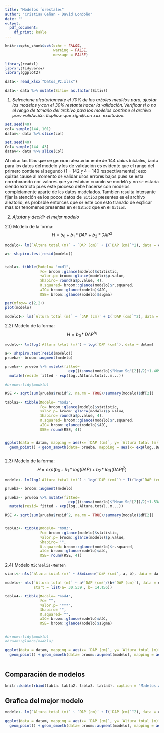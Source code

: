 ```yaml
---
title: "Modelos forestales"
author: "Cristian Gañan - David Londoño"
date: ""
output: 
  pdf_document:
    df_print: kable
---
```


```r
knitr::opts_chunk$set(echo = FALSE,
                      warning = FALSE, 
                      message = FALSE)

library(readxl)
library(tidyverse)
library(ggplot2)
```


```r
data<- read_xlsx("Datos_P2.xlsx")

data<- data %>% mutate(Sitio= as.factor(Sitio))
```

1) *Seleccione aleatoriamente el $70\%$ de los arboles medidos para, ajustar los modelos y con el $30\%$ restante hacer la validación. Verificar si o no el rango de tamaño del archivo para los modelos contiene el archivo para validación. Explicar que significan sus resultados.*

```r
set.seed(40)
col= sample(144, 101)
datam<- data %>% slice(col)
```

```r
set.seed(40)
Col= sample(144 ,43)
datav<- data %>% slice(Col)
```

Al mirar las filas que se genaran aleatoriamente de $144$ datos iniciales, tanto para los datos del modelo y los de validación es evidente que el rango del primero contiene al segundo (${1-142}$ y ${4-140}$ respectivamente); esto quizas cause al momento de validar unos errores bajos pues se esta corroborando con valores que ya estaban cuando se modeló y no se estaría siendo extricto pues este proceso debe hacerse con modelos completamente aparte de los datos modelados. Tambien resulta intersante fijar la atención en los pocos datos del `Sitio3` presentes en el archivo aleatorio, es probable entonces que se este con esto tranado de explicar mas los fenomenos presentes en el `Sitio2` que en el `Sitio3`. 

2) *Ajustar y decidir el mejor modelo* 

  2.1) Modelo de la forma: $$H= b_0 + b_1*DAP+b_2*DAP^2$$
  
```r
modelo<- lm(`Altura total (m)` ~ `DAP (cm)` + I(`DAP (cm)`^2), data = datam)

a<- shapiro.test(resid(modelo))


tabla<- tibble(Modelo= "mod1", 
                Fc= broom::glance(modelo)$statistic, 
                valor.p= broom::glance(modelo)$p.value, 
                Shapiro= round(a$p.value, 4),
                R.squared= broom::glance(modelo)$r.squared,
                AIC= broom::glance(modelo)$AIC,
                RSE= broom::glance(modelo)$sigma)

par(mfrow= c(2,2))
plot(modelo)

modelo1<- lm(`Altura total (m)` ~ `DAP (cm)` + I(`DAP (cm)`^2), data = datam[-c(68, 24, 76), ])
```


  2.2) Modelo de la forma: $$H= b_0*DAP^{b_1}$$
  
```r
modelo<- lm(log(`Altura total (m)`) ~ log(`DAP (cm)`), data = datam)

a<- shapiro.test(resid(modelo))
prueba<- broom::augment(modelo)

prueba<- prueba %>% mutate(fitted= 
                             exp(((anova(modelo)$"Mean Sq"[2])/2)+1.4690203+0.4469912*log..DAP..cm...)) %>% 
  mutate(resid= fitted - exp(log..Altura.total..m...))

#broom::tidy(modelo)

RSE <- sqrt(sum(prueba$resid^2, na.rm = TRUE)/summary(modelo)$df[2])

tabla2<- tibble(Modelo= "mod2", 
                Fc= broom::glance(modelo)$statistic, 
                valor.p= broom::glance(modelo)$p.value, 
                Shapiro= round(a$p.value, 4),
                R.squared= broom::glance(modelo)$r.squared,
                AIC= broom::glance(modelo)$AIC,
                RSE= round(RSE, 4))


ggplot(data = datam, mapping = aes(x= `DAP (cm)`, y= `Altura total (m)`)) +
  geom_point() + geom_smooth(data= prueba, mapping = aes(x= exp(log..DAP..cm...), 
                                                                         y= fitted ))
```


  2.3) Modelo de la forma: $$H= exp(b_0+b_1*log(DAP)+b_2*log(DAP)^2)$$

```r
modelo<- lm(log(`Altura total (m)`) ~ log(`DAP (cm)`) + I((log(`DAP (cm)`))^2), data = datam)

prueba<- broom::augment(modelo)

prueba<- prueba %>% mutate(fitted= 
                             exp(((anova(modelo)$"Mean Sq"[2])/2)+1.534780445	+0.395973547	*log..DAP..cm... + 0.009502094* log..DAP..cm...^2)) %>% 
  mutate(resid= fitted - exp(log..Altura.total..m...))

RSE <- sqrt(sum(prueba$resid^2, na.rm = TRUE)/summary(modelo)$df[2])


tabla3<- tibble(Modelo= "mod3", 
                Fc= broom::glance(modelo)$statistic, 
                valor.p= broom::glance(modelo)$p.value, 
                Shapiro= "",
                R.squared= broom::glance(modelo)$r.squared,
                AIC= broom::glance(modelo)$AIC,
                RSE= round(RSE, 4))

```


  2.4) Modelo `Michaelis-Menten`
  
```r
start<- nls(`Altura total (m)` ~ SSmicmen(`DAP (cm)`, a, b), data = datam)

modelo<- nls(`Altura total (m)` ~ a*`DAP (cm)`/(b+`DAP (cm)`), data = datam, 
             start = list(a= 30.539 , b= 14.856)) 

tabla4<- tibble(Modelo= "mod4", 
                Fc= "", 
                valor.p= "***", 
                Shapiro= "",
                R.squared= "",
                AIC= broom::glance(modelo)$AIC,
                RSE= broom::glance(modelo)$sigma)


#broom::tidy(modelo)
#broom::glance(modelo)

ggplot(data = datam, mapping = aes(x= `DAP (cm)`, y= `Altura total (m)`)) +
  geom_point() + geom_smooth(data= broom::augment(modelo), mapping = aes(x= DAP..cm., 
                                                                         y= .fitted ))

```

## Comparación de modelos

```r
knitr::kable(rbind(tabla, tabla2, tabla3, tabla4), caption = "Modelos ajustados")
```

## Grafica del mejor modelo

```r
modelo<- lm(`Altura total (m)` ~ `DAP (cm)` + I(`DAP (cm)`^2), data = datam)

ggplot(data = datam, mapping = aes(x= `DAP (cm)`, y= `Altura total (m)`)) +
  geom_point() + geom_smooth(data= broom::augment(modelo), mapping = aes(x= DAP..cm., 
                                                                         y= .fitted ))
```

